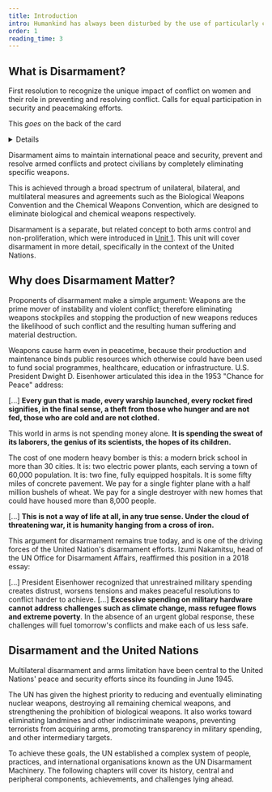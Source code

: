 ```yaml
---
title: Introduction
intro: Humankind has always been disturbed by the use of particularly cruel methods of warfare. The establishment of the UN disarmament machinery is among the most important actions we have taken to restrict the use of such methods.
order: 1
reading_time: 3
---
```


## What is Disarmament?

<FlipCards>
<Card front="Security Council Resolution 1325">

First resolution to recognize the unique impact of conflict on women and their role in preventing and resolving conflict. Calls for equal participation in security and peacemaking efforts.

</Card>

<Card front="Security Council Resolution 1325">

This _goes_ on the back of the card
    
</Card>
</FlipCards>

<Details summary="UNSR 1325">

- First resolution to recognize the unique impact of conflict on women and their role in preventing and resolving conflict. Calls for equal participation in security and peace-making efforts.
- Establishes the Women, Peace and Security (WPS) agenda item in the Security Council.
- Specifically calls for the different needs of men and women ex-combatants to be considered in disarmament, demobilization and reintegration (DDR) processes.
- Calls for mine-clearance and mine-awareness programmes to consider the needs of women and girls.

</Details>

Disarmament aims to maintain international peace and security, prevent and resolve armed conflicts and protect civilians by completely eliminating specific weapons.

This is achieved through a broad spectrum of unilateral, bilateral, and multilateral measures and agreements such as the <Term t="BWC">Biological Weapons Convention</Term> and the <Term t="CWC">Chemical Weapons Convention</Term>, which are designed to eliminate biological and chemical weapons respectively.

Disarmament is a separate, but related concept to both arms control and non-proliferation, which were introduced in [Unit 1](#1). This unit will cover disarmament in more detail, specifically in the context of the United Nations.

## Why does Disarmament Matter?

Proponents of disarmament make a simple argument: Weapons are the prime mover of instability and violent conflict; therefore eliminating weapons stockpiles and stopping the production of new weapons reduces the likelihood of such conflict and the resulting human suffering and material destruction.

Weapons cause harm even in peacetime, because their production and maintenance binds public resources which otherwise could have been used to fund social programmes, healthcare, education or infrastructure. U.S. President Dwight D. Eisenhower articulated this idea in the 1953 "Chance for Peace" address:

<Quote audio="eisenhower-chance-for-peace.mp3" type="document" source="https://en.wikisource.org/wiki/The_Chance_for_Peace" fullDocument="https://en.wikisource.org/wiki/The_Chance_for_Peace" cite='Dwight D. Eisenhower, "Chance for Peace", speech to American Society of Newspaper Editors. April 16, 1953. Audio courtesy of the Miller Center, University of Virginia.'>

[...] **Every gun that is made, every warship launched, every rocket fired signifies, in the final sense, a theft from those who hunger and are not fed, those who are cold and are not clothed.**

This world in arms is not spending money alone. **It is spending the sweat of its laborers, the genius of its scientists, the hopes of its children.**

The cost of one modern heavy bomber is this: a modern brick school in more than 30 cities. It is: two electric power plants, each serving a town of 60,000 population. It is: two fine, fully equipped hospitals. It is some fifty miles of concrete pavement. We pay for a single fighter plane with a half million bushels of wheat. We pay for a single destroyer with new homes that could have housed more than 8,000 people.

[...] **This is not a way of life at all, in any true sense. Under the cloud of threatening war, it is humanity hanging from a cross of iron.**

</Quote>

This argument for disarmament remains true today, and is one of the driving forces of the United Nation's disarmament efforts. Izumi Nakamitsu, head of the UN Office for Disarmament Affairs, reaffirmed this position in a 2018 essay:

<Quote type="document" fullDocument="https://time.com/5250773/global-military-spending-security-arms-race/" cite="Izumi Nakamitsu, Global Military Spending Has Doubled but the World Is No Safer. April 25, 2018, Time Magazine Online.">

[...] President Eisenhower recognized that unrestrained military spending creates distrust, worsens tensions and makes peaceful resolutions to conflict harder to achieve. [...] **Excessive spending on military hardware cannot address challenges such as climate change, mass refugee flows and extreme poverty**. In the absence of an urgent global response, these challenges will fuel tomorrow's conflicts and make each of us less safe.

</Quote>

## Disarmament and the United Nations

Multilateral disarmament and arms limitation have been central to the United Nations' peace and security efforts since its founding in June 1945.

The UN has given the highest priority to reducing and eventually eliminating nuclear weapons, destroying all remaining chemical weapons, and strengthening the prohibition of biological weapons. It also works toward eliminating landmines and other indiscriminate weapons, preventing terrorists from acquiring arms, promoting transparency in military spending, and other intermediary targets.

To achieve these goals, the UN established a complex system of people, practices, and international organisations known as the UN Disarmament Machinery. The following chapters will cover its history, central and peripheral components, achievements, and challenges lying ahead.

